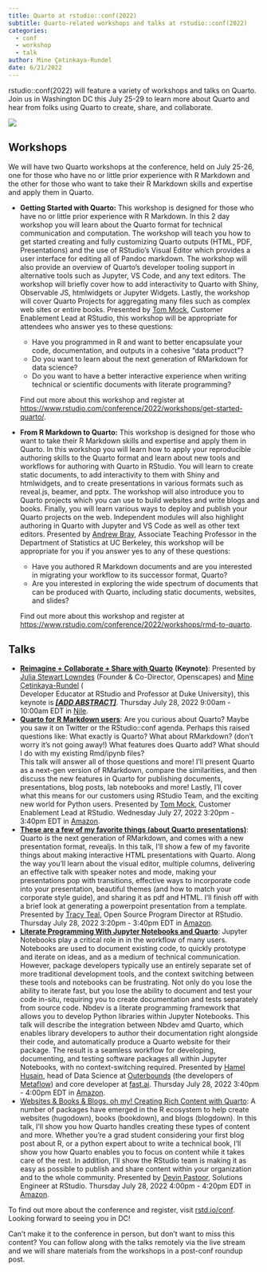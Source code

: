 ```yaml
---
title: Quarto at rstudio::conf(2022)
subtitle: Quarto-related workshops and talks at rstudio::conf(2022)
categories:
  - conf
  - workshop
  - talk
author: Mine Çetinkaya-Rundel
date: 6/21/2022
---
```


rstudio::conf(2022) will feature a variety of workshops and talks on Quarto. Join us in Washington DC this July 25-29 to learn more about Quarto and hear from folks using Quarto to create, share, and collaborate.

![](conf2022.png){fig-alt="rstudio::conf(2022) logo: orange background with the outline of the Washington DC skyline." fig-align="center"}

## Workshops

We will have two Quarto workshops at the conference, held on July 25-26, one for those who have no or little prior experience with R Markdown and the other for those who want to take their R Markdown skills and expertise and apply them in Quarto.

-   **Getting Started with Quarto:** This workshop is designed for those who have no or little prior experience with R Markdown. In this 2 day workshop you will learn about the Quarto format for technical communication and computation. The workshop will teach you how to get started creating and fully customizing Quarto outputs (HTML, PDF, Presentations) and the use of RStudio's Visual Editor which provides a user interface for editing all of Pandoc markdown. The workshop will also provide an overview of Quarto's developer tooling support in alternative tools such as Jupyter, VS Code, and any text editors. The workshop will briefly cover how to add interactivity to Quarto with Shiny, Observable JS, htmlwidgets or Jupyter Widgets. Lastly, the workshop will cover Quarto Projects for aggregating many files such as complex web sites or entire books. Presented by [Tom Mock](https://themockup.blog/about.html), Customer Enablement Lead at RStudio, this workshop will be appropriate for attendees who answer yes to these questions:

    -   Have you programmed in R and want to better encapsulate your code, documentation, and outputs in a cohesive "data product"?
    -   Do you want to learn about the next generation of RMarkdown for data science?
    -   Do you want to have a better interactive experience when writing technical or scientific documents with literate programming?

    Find out more about this workshop and register at [https://www.rstudio.com/conference/2022/workshops/get-started-quarto/](https://www.rstudio.com/conference/2022/workshops/get-started-quarto).

-   **From R Markdown to Quarto:** This workshop is designed for those who want to take their R Markdown skills and expertise and apply them in Quarto. In this workshop you will learn how to apply your reproducible authoring skills to the Quarto format and learn about new tools and workflows for authoring with Quarto in RStudio. You will learn to create static documents, to add interactivity to them with Shiny and htmlwidgets, and to create presentations in various formats such as reveal.js, beamer, and pptx. The workshop will also introduce you to Quarto projects which you can use to build websites and write blogs and books. Finally, you will learn various ways to deploy and publish your Quarto projects on the web. Independent modules will also highlight authoring in Quarto with Jupyter and VS Code as well as other text editors. Presented by [Andrew Bray](https://bids.berkeley.edu/people/andrew-bray), Associate Teaching Professor in the Department of Statistics at UC Berkeley, this workshop will be appropriate for you if you answer yes to any of these questions:

    -   Have you authored R Markdown documents and are you interested in migrating your workflow to its successor format, Quarto?
    -   Are you interested in exploring the wide spectrum of documents that can be produced with Quarto, including static documents, websites, and slides?

    Find out more about this workshop and register at <https://www.rstudio.com/conference/2022/workshops/rmd-to-quarto>.

## Talks

-   [**Reimagine + Collaborate + Share with Quarto**](https://rstudioconf2022.sched.com/event/11iZo?iframe=no) **(Keynote)**: Presented by [Julia Stewart Lowndes](https://jules32.github.io/) (Founder & Co-Director, Openscapes) and [Mine Çetinkaya-Rundel](http://mine-cr.com/) (\
    Developer Educator at RStudio and Professor at Duke University), this keynote is [***\[ADD ABSTRACT\]***]{.underline}. Thursday July 28, 2022 9:00am - 10:00am EDT in [Nile](https://rstudioconf2022.sched.com/venue/Nile?iframe=no).
-   [**Quarto for R Markdown users**](https://rstudioconf2022.sched.com/event/11iZa/quarto-for-rmarkdown-users?iframe=no): Are you curious about Quarto? Maybe you saw it on Twitter or the RStudio::conf agenda. Perhaps this raised questions like: What exactly is Quarto? What about RMarkdown? (don't worry it's not going away!) What features does Quarto add? What should I do with my existing Rmd/ipynb files?\
    This talk will answer all of those questions and more! I'll present Quarto as a next-gen version of RMarkdown, compare the similarities, and then discuss the new features in Quarto for publishing documents, presentations, blog posts, lab notebooks and more! Lastly, I'll cover what this means for our customers using RStudio Team, and the exciting new world for Python users. Presented by [Tom Mock](https://themockup.blog/about.html), Customer Enablement Lead at RStudio. Wednesday July 27, 2022 3:20pm - 3:40pm EDT in [Amazon](https://rstudioconf2022.sched.com/venue/Amazon?iframe=no).
-   [**These are a few of my favorite things (about Quarto presentations)**](https://rstudioconf2022.sched.com/event/11ibN/these-are-a-few-of-my-favorite-things-about-quarto-presentations?iframe=no): Quarto is the next generation of RMarkdown, and comes with a new presentation format, revealjs. In this talk, I'll show a few of my favorite things about making interactive HTML presentations with Quarto. Along the way you'll learn about the visual editor, multiple columns, delivering an effective talk with speaker notes and mode, making your presentations pop with transitions, effective ways to incorporate code into your presentation, beautiful themes (and how to match your corporate style guide), and sharing it as pdf and HTML. I'll finish off with a brief look at generating a powerpoint presentation from a template. Presented by [Tracy Teal](https://twitter.com/tracykteal), Open Source Program Director at RStudio. Thursday July 28, 2022 3:20pm - 3:40pm EDT in [Amazon](https://rstudioconf2022.sched.com/venue/Amazon?iframe=no).
-   [**Literate Programming With Jupyter Notebooks and Quarto**](https://rstudioconf2022.sched.com/event/11ibe/literate-programming-with-jupyter-notebooks-and-quarto?iframe=no): Jupyter Notebooks play a critical role in in the workflow of many users. Notebooks are used to document existing code, to quickly prototype and iterate on ideas, and as a medium of technical communication. However, package developers typically use an entirely separate set of more traditional development tools, and the context switching between these tools and notebooks can be frustrating. Not only do you lose the ability to iterate fast, but you lose the ability to document and test your code in-situ, requiring you to create documentation and tests separately from source code. Nbdev is a literate programming framework that allows you to develop Python libraries within Jupyter Notebooks. This talk will describe the integration between Nbdev amd Quarto, which enables library developers to author their documentation right alongside their code, and automatically produce a Quarto website for their package. The result is a seamless workflow for developing, documenting, and testing software packages all within Jupyter Notebooks, with no context-switching required. Presented by [Hamel Husain](https://hamel.dev/), head of Data Science at [Outerbounds](https://outerbounds.com/) (the developers of [Metaflow](https://metaflow.org/)) and core developer at [fast.ai](https://www.fast.ai/). Thursday July 28, 2022 3:40pm - 4:00pm EDT in [Amazon](https://rstudioconf2022.sched.com/venue/Amazon?iframe=no).
-   [Websites & Books & Blogs, oh my! Creating Rich Content with Quarto](https://rstudioconf2022.sched.com/event/11ibV/websites-books-blogs-oh-my-creating-rich-content-with-quarto?iframe=no): A number of packages have emerged in the R ecosystem to help create websites (hugodown), books (bookdown), and blogs (blogdown). In this talk, I'll show you how Quarto handles creating these types of content and more. Whether you're a grad student considering your first blog post about R, or a python expert about to write a technical book, I'll show you how Quarto enables you to focus on content while it takes care of the rest. In addition, I'll show the RStudio team is making it as easy as possible to publish and share content within your organization and to the whole community. Presented by [Devin Pastoor](https://github.com/dpastoor), Solutions Engineer at RStudio. Thursday July 28, 2022 4:00pm - 4:20pm EDT in [Amazon](https://rstudioconf2022.sched.com/venue/Amazon?iframe=no).

To find out more about the conference and register, visit [rstd.io/conf](https://rstd.io/conf). Looking forward to seeing you in DC!

Can't make it to the conference in person, but don't want to miss this content? You can follow along with the talks remotely via the live stream and we will share materials from the workshops in a post-conf roundup post.
